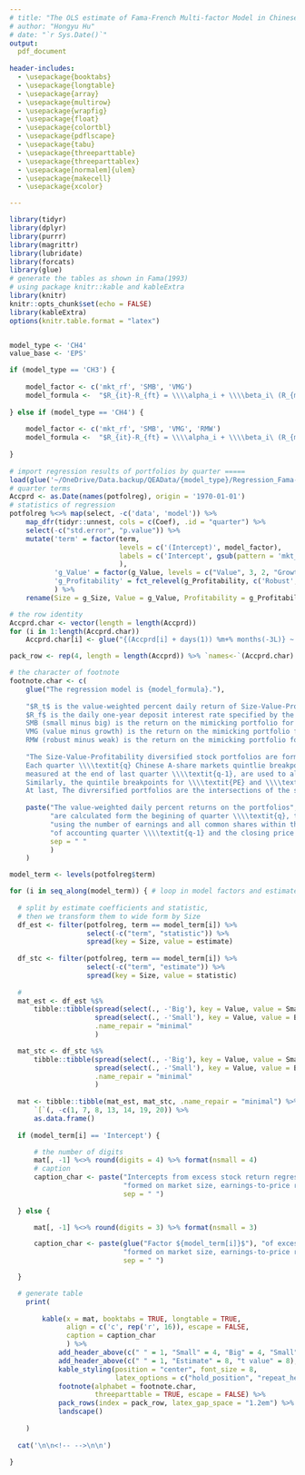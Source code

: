 ```yaml
---
# title: "The OLS estimate of Fama-French Multi-factor Model in Chinese A-share Markets"
# author: "Hongyu Hu"
# date: "`r Sys.Date()`"
output: 
  pdf_document
    
header-includes:
  - \usepackage{booktabs}
  - \usepackage{longtable}
  - \usepackage{array}
  - \usepackage{multirow}
  - \usepackage{wrapfig}
  - \usepackage{float}
  - \usepackage{colortbl}
  - \usepackage{pdflscape}
  - \usepackage{tabu}
  - \usepackage{threeparttable}
  - \usepackage{threeparttablex}
  - \usepackage[normalem]{ulem}
  - \usepackage{makecell}
  - \usepackage{xcolor}

---
```


```r
library(tidyr)
library(dplyr)
library(purrr)
library(magrittr)
library(lubridate)
library(forcats)
library(glue)
# generate the tables as shown in Fama(1993)
# using package knitr::kable and kableExtra
library(knitr)
knitr::opts_chunk$set(echo = FALSE)
library(kableExtra)
options(knitr.table.format = "latex")


model_type <- 'CH4'
value_base <- 'EPS'

if (model_type == 'CH3') {
  
    model_factor <- c('mkt_rf', 'SMB', 'VMG') 
    model_formula <-  "$R_{it}-R_{ft} = \\\\alpha_i + \\\\beta_i\ (R_{mt}-R_{ft}) + s_i SMB_t + v_i VMG_t + \\\\epsilon_it$"
  
} else if (model_type == 'CH4') {
  
    model_factor <- c('mkt_rf', 'SMB', 'VMG', 'RMW') 
    model_formula <-  "$R_{it}-R_{ft} = \\\\alpha_i + \\\\beta_i\ (R_{mt}-R_{ft}) + s_i SMB_t + v_i VMG_t + r_i RMW_t + \\\\epsilon_it$"
  
}
  
# import regression results of portfolios by quarter =====
load(glue('~/OneDrive/Data.backup/QEAData/{model_type}/Regression_Fama-French_quarterly_{value_base}_{model_type}.RData'))
# quarter terms
Accprd <- as.Date(names(potfolreg), origin = '1970-01-01')
# statistics of regression
potfolreg %<>% map(select, -c('data', 'model')) %>% 
    map_dfr(tidyr::unnest, cols = c(Coef), .id = "quarter") %>% 
    select(-c("std.error", "p.value")) %>% 
    mutate('term' = factor(term, 
                           levels = c('(Intercept)', model_factor),
                           labels = c('Intercept', gsub(pattern = 'mkt_rf', replacement = 'MKT', x = model_factor))
                           ),
           'g_Value' = factor(g_Value, levels = c("Value", 3, 2, "Growth")),
           'g_Profitability' = fct_relevel(g_Profitability, c('Robust', 3, 2, 'Weak'))
           ) %>% 
    rename(Size = g_Size, Value = g_Value, Profitability = g_Profitability)

# the row identity
Accprd.char <- vector(length = length(Accprd))
for (i in 1:length(Accprd.char))
    Accprd.char[i] <- glue("{(Accprd[i] + days(1)) %m+% months(-3L)} ~ {Accprd[i]}")

pack_row <- rep(4, length = length(Accprd)) %>% `names<-`(Accprd.char)

# the character of footnote
footnote.char <- c(
    glue("The regression model is {model_formula}."),
    
    "$R_t$ is the value-weighted percent daily return of Size-Value-Profitability diversified portfolios.
    $R_f$ is the daily one-year deposit interest rate specified by the Central Bank of China.
    SMB (small minus big) is the return on the mimicking portfolio for the size factor in stock returns.
    VMG (value minus growth) is the return on the mimicking portfolio for the earnings-to-price factor.
    RMW (robust minus weak) is the return on the mimicking portfolio for the earnings-per-share factor.",
    
    "The Size-Value-Profitability diversified stock portfolios are formed as follows.
    Each quarter \\\\textit{q} Chinese A-share markets quintlie breakpoints for size, \\\\textit{ME},
    measured at the end of last quarter \\\\textit{q-1}, are used to allocate stocks to five size quintiles.
    Similarly, the quintile breakpoints for \\\\textit{PE} and \\\\textit{EPS} are used to allocate stocks to four clusters. 
    At last, The divrersified portfolios are the intersections of the size, value, and profitability groups.",
    
    paste("The value-weighted daily percent returns on the portfolios", 
          "are calculated form the begining of quarter \\\\textit{q}, to the end of quarter \\\\textit{q}", 
          "using the number of earnings and all common shares within the financial report", 
          "of accounting quarter \\\\textit{q-1} and the closing price at the last day of quarter \\\\textit{q-1}.", 
          sep = " "
          )
    )

```

```r
model_term <- levels(potfolreg$term)

for (i in seq_along(model_term)) { # loop in model factors and estimate intercept
  
  # split by estimate coefficients and statistic,
  # then we transform them to wide form by Size
  df_est <- filter(potfolreg, term == model_term[i]) %>% 
                   select(-c("term", "statistic")) %>% 
                   spread(key = Size, value = estimate)
  
  df_stc <- filter(potfolreg, term == model_term[i]) %>% 
                   select(-c("term", "estimate")) %>% 
                   spread(key = Size, value = statistic)
  
  # 
  mat_est <- df_est %$% 
      tibble::tibble(spread(select(., -'Big'), key = Value, value = Small),
                     spread(select(., -'Small'), key = Value, value = Big),
                     .name_repair = "minimal"
                     )

  mat_stc <- df_stc %$%  
      tibble::tibble(spread(select(., -'Big'), key = Value, value = Small),
                     spread(select(., -'Small'), key = Value, value = Big),
                     .name_repair = "minimal"
                     )
  
  mat <- tibble::tibble(mat_est, mat_stc, .name_repair = "minimal") %>% 
      `[`(, -c(1, 7, 8, 13, 14, 19, 20)) %>% 
      as.data.frame()
  
  if (model_term[i] == 'Intercept') {

      # the number of digits
      mat[, -1] %<>% round(digits = 4) %>% format(nsmall = 4)
      # caption
      caption_char <- paste("Intercepts from excess stock return regressions for stock portfolios",
                            "formed on market size, earnings-to-price ratio, and earnings-per-share.",
                            sep = " ")
      
  } else {

      mat[, -1] %<>% round(digits = 3) %>% format(nsmall = 3)

      caption_char <- paste(glue("Factor ${model_term[i]}$"), "of excess stock returns regerssions for stock portfolios",
                            "formed on market size, earnings-to-price ratio, and earnings-per-share.",
                            sep = " ")

  }

  # generate table
    print(
      
        kable(x = mat, booktabs = TRUE, longtable = TRUE,
              align = c('c', rep('r', 16)), escape = FALSE,
              caption = caption_char
              ) %>%
            add_header_above(c(" " = 1, "Small" = 4, "Big" = 4, "Small" = 4, "Big" = 4)) %>%
            add_header_above(c(" " = 1, "Estimate" = 8, "t value" = 8), italic = T) %>%
            kable_styling(position = "center", font_size = 8,
                          latex_options = c("hold_position", "repeat_header")) %>%
            footnote(alphabet = footnote.char,
                     threeparttable = TRUE, escape = FALSE) %>%
            pack_rows(index = pack_row, latex_gap_space = "1.2em") %>% 
            landscape() 
      
    )
  
  cat('\n\n<!-- -->\n\n')

}

```

